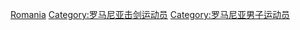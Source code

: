 [[Category:各国男子击剑运动员|Romania]]
[[Category:罗马尼亚击剑运动员|Category:罗马尼亚击剑运动员]]
[[Category:罗马尼亚男子运动员|Category:罗马尼亚男子运动员]]